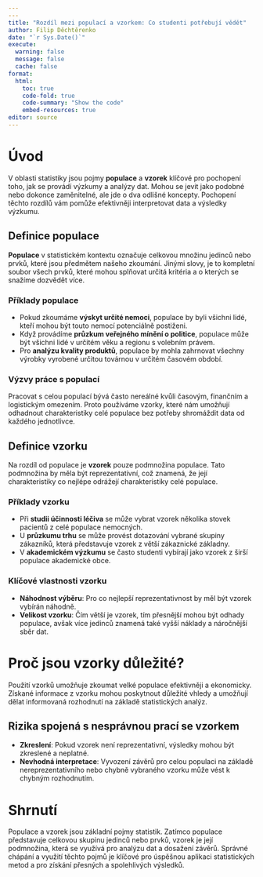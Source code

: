```yaml
---
---
title: "Rozdíl mezi populací a vzorkem: Co studenti potřebují vědět"
author: Filip Děchtěrenko
date: "`r Sys.Date()`"
execute:
  warning: false
  message: false
  cache: false
format:
  html:
    toc: true
    code-fold: true
    code-summary: "Show the code"
    embed-resources: true
editor: source
---
```


# Úvod

V oblasti statistiky jsou pojmy **populace** a **vzorek** klíčové pro pochopení toho, jak se provádí výzkumy a analýzy dat. Mohou se jevit jako podobné nebo dokonce zaměnitelné, ale jde o dva odlišné koncepty. Pochopení těchto rozdílů vám pomůže efektivněji interpretovat data a výsledky výzkumu.

## Definice populace

**Populace** v statistickém kontextu označuje celkovou množinu jedinců nebo prvků, které jsou předmětem našeho zkoumání. Jinými slovy, je to kompletní soubor všech prvků, které mohou splňovat určitá kritéria a o kterých se snažíme dozvědět více.

### Příklady populace

- Pokud zkoumáme **výskyt určité nemoci**, populace by byli všichni lidé, kteří mohou být touto nemocí potenciálně postiženi.
- Když provádíme **průzkum veřejného mínění o politice**, populace může být všichni lidé v určitém věku a regionu s volebním právem.
- Pro **analýzu kvality produktů**, populace by mohla zahrnovat všechny výrobky vyrobené určitou továrnou v určitém časovém období.

### Výzvy práce s populací

Pracovat s celou populací bývá často nereálné kvůli časovým, finančním a logistickým omezením. Proto používáme vzorky, které nám umožňují odhadnout charakteristiky celé populace bez potřeby shromáždit data od každého jednotlivce.

## Definice vzorku

Na rozdíl od populace je **vzorek** pouze podmnožina populace. Tato podmnožina by měla být reprezentativní, což znamená, že její charakteristiky co nejlépe odrážejí charakteristiky celé populace.

### Příklady vzorku

- Při **studii účinnosti léčiva** se může vybrat vzorek několika stovek pacientů z celé populace nemocných.
- U **průzkumu trhu** se může provést dotazování vybrané skupiny zákazníků, která představuje vzorek z větší zákaznické základny.
- V **akademickém výzkumu** se často studenti vybírají jako vzorek z širší populace akademické obce.

### Klíčové vlastnosti vzorku

- **Náhodnost výběru**: Pro co nejlepší reprezentativnost by měl být vzorek vybírán náhodně.
- **Velikost vzorku**: Čím větší je vzorek, tím přesnější mohou být odhady populace, avšak více jedinců znamená také vyšší náklady a náročnější sběr dat.

# Proč jsou vzorky důležité?

Použití vzorků umožňuje zkoumat velké populace efektivněji a ekonomicky. Získané informace z vzorku mohou poskytnout důležité vhledy a umožňují dělat informovaná rozhodnutí na základě statistických analýz.

## Rizika spojená s nesprávnou prací se vzorkem

- **Zkreslení**: Pokud vzorek není reprezentativní, výsledky mohou být zkreslené a neplatné.
- **Nevhodná interpretace**: Vyvození závěrů pro celou populaci na základě nereprezentativního nebo chybně vybraného vzorku může vést k chybným rozhodnutím.

# Shrnutí

Populace a vzorek jsou základní pojmy statistik. Zatímco populace představuje celkovou skupinu jedinců nebo prvků, vzorek je její podmnožina, která se využívá pro analýzu dat a dosažení závěrů. Správné chápání a využití těchto pojmů je klíčové pro úspěšnou aplikaci statistických metod a pro získání přesných a spolehlivých výsledků.


